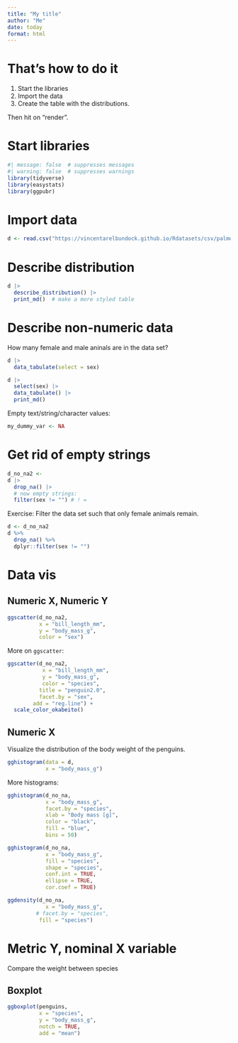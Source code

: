 ```yaml
---
title: "My title"
author: "Me"
date: today
format: html
---
```


# That's how to do it

1. Start the libraries
2. Import the data
3. Create the table with the distributions.

Then hit on "render".

# Start libraries

```r
#| message: false  # suppresses messages
#| warning: false  # suppresses warnings
library(tidyverse)
library(easystats)
library(ggpubr)
```


# Import data

```r
d <- read.csv("https://vincentarelbundock.github.io/Rdatasets/csv/palmerpenguins/penguins.csv")
```


# Describe distribution


```r
d |> 
  describe_distribution() |> 
  print_md()  # make a more styled table
```


# Describe non-numeric data

How many female and male aninals are in the data set?


```r
d |> 
  data_tabulate(select = sex)
```



```r
d |> 
  select(sex) |> 
  data_tabulate() |> 
  print_md()
```

Empty text/string/character values:

```r
my_dummy_var <- NA
```


# Get rid of empty strings


```r
d_no_na2 <- 
d |> 
  drop_na() |> 
  # now empty strings:
  filter(sex != "") # ! =
```



Exercise: Filter the data set such that only female animals remain.


```r
d <- d_no_na2
d %>%
  drop_na() %>%
  dplyr::filter(sex != "")
```



# Data vis


## Numeric X, Numeric Y

```r
ggscatter(d_no_na2,
          x = "bill_length_mm",
          y = "body_mass_g",
          color = "sex")
```



More on `ggscatter`:


```r
ggscatter(d_no_na2, 
           x = "bill_length_mm",
           y = "body_mass_g",     
           color = "species", 
          title = "penguin2.0",
          facet.by = "sex",
        add = "reg.line") +
  scale_color_okabeito()
```



## Numeric X

Visualize the distribution of the body weight of the penguins.

```r
gghistogram(data = d,
            x = "body_mass_g")
```

More histograms:

```r
gghistogram(d_no_na,
            x = "body_mass_g",
            facet.by = "species",
            xlab = "Body mass [g]",
            color = "black",
            fill = "blue",
            bins = 50)
```


```r
gghistogram(d_no_na,
            x = "body_mass_g",
            fill = "species",
            shape = "species",
            conf.int = TRUE,
            ellipse = TRUE,
            cor.coef = TRUE)
```
```r
ggdensity(d_no_na,
            x = "body_mass_g",
         # facet.by = "species",
          fill = "species")
```

# Metric Y, nominal X variable

Compare the weight between species

## Boxplot



```r
ggboxplot(penguins,
          x = "species",
          y = "body_mass_g",
          notch = TRUE,
          add = "mean")
```


